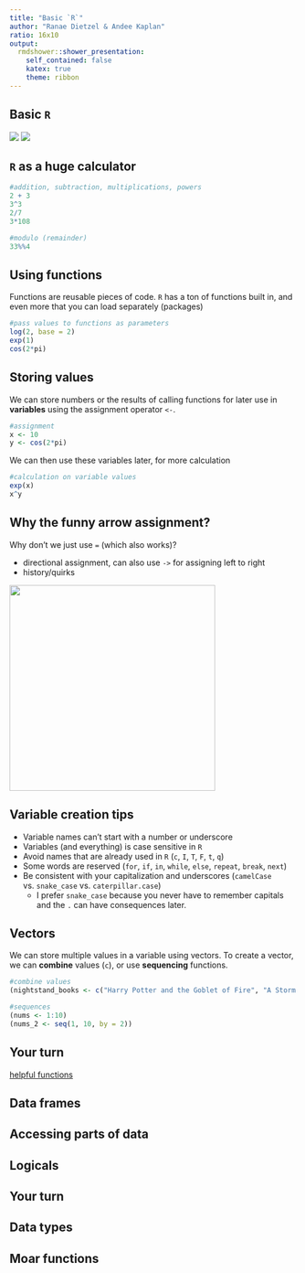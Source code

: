 ```yaml
---
title: "Basic `R`"
author: "Ranae Dietzel & Andee Kaplan"
ratio: 16x10
output:
  rmdshower::shower_presentation:
    self_contained: false
    katex: true
    theme: ribbon
---
```


## Basic `R`

![](images/pumpkin_spice.jpg) ![](images/Rlogo.png) 

## `R` as a huge calculator

```r
#addition, subtraction, multiplications, powers
2 + 3
3^3
2/7
3*108

#modulo (remainder)
33%%4 
```

## Using functions

Functions are reusable pieces of code. `R` has a ton of functions built in, and even more that you can load separately (packages)

```r
#pass values to functions as parameters
log(2, base = 2)
exp(1)
cos(2*pi)
```

## Storing values

We can store numbers or the results of calling functions for later use in **variables** using the assignment operator `<-`. 

```r
#assignment
x <- 10
y <- cos(2*pi)
```

We can then use these variables later, for more calculation

```r
#calculation on variable values
exp(x)
x^y
```

## Why the funny arrow assignment?

Why don't we just use `=` (which also works)?

- directional assignment, can also use `->` for assigning left to right
- history/quirks

<img src="images/becker.jpg" height="360px"/>


## Variable creation tips

- Variable names can't start with a number or underscore
- Variables (and everything) is case sensitive in `R`
- Avoid names that are already used in `R` (`c`, `I`, `T`, `F`, `t`, `q`)
- Some words are reserved (`for`, `if`, `in`, `while`, `else`, `repeat`, `break`, `next`)
- Be consistent with your capitalization and underscores (`camelCase` vs. `snake_case` vs. `caterpillar.case`)
    - I prefer `snake_case` because you never have to remember capitals and the `.` can have consequences later.

## Vectors

We can store multiple values in a variable using vectors. To create a vector, we can **combine** values (`c`), or use **sequencing** functions.

```r
#combine values
(nightstand_books <- c("Harry Potter and the Goblet of Fire", "A Storm of Swords", "On Writing Well", "Advanced R", "R Packages"))

#sequences
(nums <- 1:10)
(nums_2 <- seq(1, 10, by = 2))
```

## Your turn {.white}

[helpful functions](https://cran.r-project.org/doc/contrib/Short-refcard.pdf)

## Data frames

## Accessing parts of data

## Logicals

## Your turn {.white}

## Data types

## Moar functions

